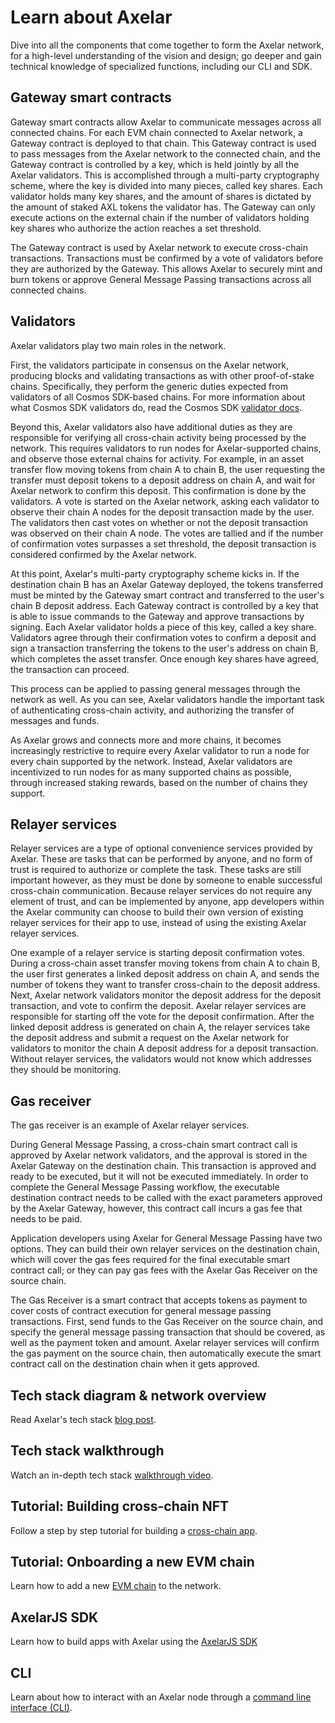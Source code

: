 # Learn about Axelar

Dive into all the components that come together to form the Axelar network, for a high-level understanding of the vision and design; go deeper and gain technical knowledge of specialized functions, including our CLI and SDK.

## Gateway smart contracts

Gateway smart contracts allow Axelar to communicate messages across all connected chains. For each EVM chain connected to Axelar network, a Gateway contract is deployed to that chain. This Gateway contract is used to pass messages from the Axelar network to the connected chain, and the Gateway contract is controlled by a key, which is held jointly by all the Axelar validators. This is accomplished through a multi-party cryptography scheme, where the key is divided into many pieces, called key shares. Each validator holds many key shares, and the amount of shares is dictated by the amount of staked AXL tokens the validator has. The Gateway can only execute actions on the external chain if the number of validators holding key shares who authorize the action reaches a set threshold.

The Gateway contract is used by Axelar network to execute cross-chain transactions. Transactions must be confirmed by a vote of validators before they are authorized by the Gateway. This allows Axelar to securely mint and burn tokens or approve General Message Passing transactions across all connected chains.

## Validators

Axelar validators play two main roles in the network.

First, the validators participate in consensus on the Axelar network, producing blocks and validating transactions as with other proof-of-stake chains. Specifically, they perform the generic duties expected from validators of all Cosmos SDK-based chains. For more information about what Cosmos SDK validators do, read the Cosmos SDK [validator docs](https://hub.cosmos.network/main/validators/validator-faq.html).

Beyond this, Axelar validators also have additional duties as they are responsible for verifying all cross-chain activity being processed by the network. This requires validators to run nodes for Axelar-supported chains, and observe those external chains for activity. For example, in an asset transfer flow moving tokens from chain A to chain B, the user requesting the transfer must deposit tokens to a deposit address on chain A, and wait for Axelar network to confirm this deposit. This confirmation is done by the validators. A vote is started on the Axelar network, asking each validator to observe their chain A nodes for the deposit transaction made by the user. The validators then cast votes on whether or not the deposit transaction was observed on their chain A node. The votes are tallied and if the number of confirmation votes surpasses a set threshold, the deposit transaction is considered confirmed by the Axelar network.

At this point, Axelar's multi-party cryptography scheme kicks in. If the destination chain B has an Axelar Gateway deployed, the tokens transferred must be minted by the Gateway smart contract and transferred to the user's chain B deposit address. Each Gateway contract is controlled by a key that is able to issue commands to the Gateway and approve transactions by signing. Each Axelar validator holds a piece of this key, called a key share. Validators agree through their confirmation votes to confirm a deposit and sign a transaction transferring the tokens to the user's address on chain B, which completes the asset transfer. Once enough key shares have agreed, the transaction can proceed.

This process can be applied to passing general messages through the network as well. As you can see, Axelar validators handle the important task of authenticating cross-chain activity, and authorizing the transfer of messages and funds.

As Axelar grows and connects more and more chains, it becomes increasingly restrictive to require every Axelar validator to run a node for every chain supported by the network. Instead, Axelar validators are incentivized to run nodes for as many supported chains as possible, through increased staking rewards, based on the number of chains they support.

## Relayer services

Relayer services are a type of optional convenience services provided by Axelar. These are tasks that can be performed by anyone, and no form of trust is required to authorize or complete the task. These tasks are still important however, as they must be done by someone to enable successful cross-chain communication. Because relayer services do not require any element of trust, and can be implemented by anyone, app developers within the Axelar community can choose to build their own version of existing relayer services for their app to use, instead of using the existing Axelar relayer services.

One example of a relayer service is starting deposit confirmation votes. During a cross-chain asset transfer moving tokens from chain A to chain B, the user first generates a linked deposit address on chain A, and sends the number of tokens they want to transfer cross-chain to the deposit address. Next, Axelar network validators monitor the deposit address for the deposit transaction, and vote to confirm the deposit. Axelar relayer services are responsible for starting off the vote for the deposit confirmation. After the linked deposit address is generated on chain A, the relayer services take the deposit address and submit a request on the Axelar network for validators to monitor the chain A deposit address for a deposit transaction. Without relayer services, the validators would not know which addresses they should be monitoring.

## Gas receiver

The gas receiver is an example of Axelar relayer services.

During General Message Passing, a cross-chain smart contract call is approved by Axelar network validators, and the approval is stored in the Axelar Gateway on the destination chain. This transaction is approved and ready to be executed, but it will not be executed immediately. In order to complete the General Message Passing workflow, the executable destination contract needs to be called with the exact parameters approved by the Axelar Gateway, however, this contract call incurs a gas fee that needs to be paid.

Application developers using Axelar for General Message Passing have two options. They can build their own relayer services on the destination chain, which will cover the gas fees required for the final executable smart contract call; or they can pay gas fees with the Axelar Gas Receiver on the source chain.

The Gas Receiver is a smart contract that accepts tokens as payment to cover costs of contract execution for general message passing transactions. First, send funds to the Gas Receiver on the source chain, and specify the general message passing transaction that should be covered, as well as the payment token and amount. Axelar relayer services will confirm the gas payment on the source chain, then automatically execute the smart contract call on the destination chain when it gets approved.

## Tech stack diagram & network overview

Read Axelar's tech stack [blog post](https://axelar.network/blog/an-introduction-to-the-axelar-network).

## Tech stack walkthrough

Watch an in-depth tech stack [walkthrough video](https://www.youtube.com/watch?v=0-Q1mP2vmGE).

## Tutorial: Building cross-chain NFT

Follow a step by step tutorial for building a [cross-chain app](https://www.youtube.com/watch?v=pAxuQ7PIl8g).

## Tutorial: Onboarding a new EVM chain

Learn how to add a new [EVM chain](https://www.youtube.com/watch?v=iZgqneh7s88&t=13s) to the network.

## AxelarJS SDK

Learn how to build apps with Axelar using the [AxelarJS SDK](/dev/axelarjs-sdk/intro/)

## CLI

Learn about how to interact with an Axelar node through a [command line interface (CLI)](/learn/cli/).
